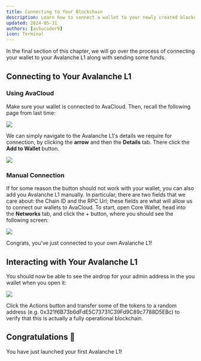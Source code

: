 ```yaml
---
title: Connecting to Your Blockchain
description: Learn how to connect a wallet to your newly created blockchain.
updated: 2024-05-31
authors: [ashucoder9]
icon: Terminal
---
```


In the final section of this chapter, we will go over the process of connecting your wallet to your Avalanche L1 along with sending some funds.

## Connecting to Your Avalanche L1

### Using AvaCloud

Make sure your wallet is connected to AvaCloud. Then, recall the following page from last time:

![](/course-images/avalanche-fundamentals/24.png)

We can simply navigate to the Avalanche L1's details we require for connection, by clicking the **arrow** and then the **Details** tab. There click the **Add to Wallet** button.

![](/course-images/avalanche-fundamentals/25.png)

### Manual Connection

If for some reason the button should not work with your wallet, you can also add you Avalanche L1 manually. In particular, there are two fields that we care about: the Chain ID and the RPC Url; these fields are what will allow us to connect our wallets to AvaCloud. To start, open Core Wallet, head into the **Networks** tab, and click the + button, where you should see the following screen:

![](/course-images/avalanche-fundamentals/26.png)

Congrats, you've just connected to your own Avalanche L1!

## Interacting with Your Avalanche L1

You should now be able to see the airdrop for your admin address in the you wallet when you open it:

![](/course-images/avalanche-fundamentals/27.png)

Click the Actions button and transfer some of the tokens to a random address (e.g. 0x321f6B73b6dFdE5C73731C39Fd9C89c7788D5EBc) to verify that this is actually a fully operational blockchain.

## Congratulations 🎉

You have just launched your first Avalanche L1!
